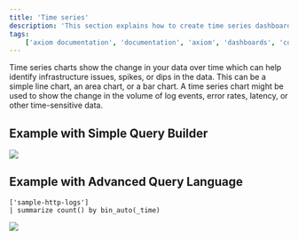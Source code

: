 ```yaml
---
title: 'Time series'
description: 'This section explains how to create time series dashboard elements and add them to your dashboard.'
tags:
    ['axiom documentation', 'documentation', 'axiom', 'dashboards', 'collaboration', 'queries', 'visualizations', 'filters', 'charts', 'simple query builder', 'advanced query builder']
---
```


Time series charts show the change in your data over time which can help identify infrastructure issues, spikes, or dips in the data. This can be a simple line chart, an area chart, or a bar chart. A time series chart might be used to show the change in the volume of log events, error rates, latency, or other time-sensitive data.

## Example with Simple Query Builder

<Frame>
  <img src="/doc-assets/shots/timeseries-simple-chart.png" />
</Frame>

## Example with Advanced Query Language

```kusto
['sample-http-logs']
| summarize count() by bin_auto(_time)
```

<Frame>
  <img src="/doc-assets/shots/timeseries-chart-apl.png" />
</Frame>